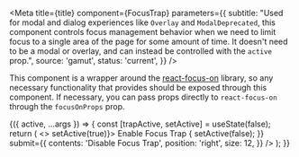 
<Meta
  title={title}
  component={FocusTrap}
  parameters={{
    subtitle:
      "Used for modal and dialog experiences like `Overlay` and `ModalDeprecated`, this component controls focus management behavior when we need to limit focus to a single area of the page for some amount of time. It doesn't need to be a modal or overlay, and can instead be controlled with the `active` prop.",
    source: 'gamut',
    status: 'current',
  }}
/>

This component is a wrapper around the [react-focus-on](https://github.com/theKashey/react-focus-on) library, so any necessary functionality that provides should be exposed through this component. If necessary, you can pass props directly to `react-focus-on` through the `focusOnProps` prop.

<Canvas>
  <Story name="FocusTrap">
    {({ active, ...args }) => {
      const [trapActive, setActive] = useState(false);
      return (
        <>
          <Box>
            <FillButton onClick={() => setActive(true)}>
              Enable Focus Trap
            </FillButton>
            <FocusTrap {...args} active={trapActive}>
              <Box
                p="24"
                mY="24"
                border={1}
                borderColor={trapActive ? 'black' : 'gray-200'}
              >
                <GridForm
                  fields={[
                    {
                      label: 'email',
                      name: 'email-text',
                      size: 12,
                      type: 'text',
                    },
                    {
                      label: 'password',
                      name: 'password-text',
                      size: 12,
                      type: 'password',
                    },
                  ]}
                  onSubmit={async () => {
                    setActive(false);
                  }}
                  submit={{
                    contents: 'Disable Focus Trap',
                    position: 'right',
                    size: 12,
                  }}
                />
              </Box>
            </FocusTrap>
          </Box>
        </>
      );
    }}
  </Story>
</Canvas>

<PropsTable story="FocusTrap" />
